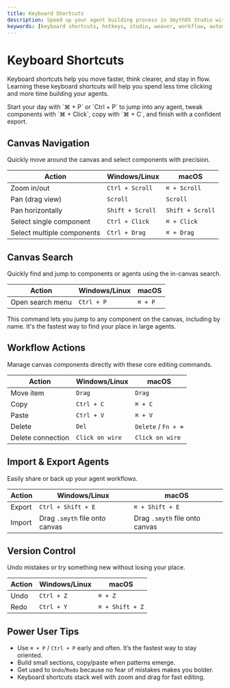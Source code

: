 ```yaml
---
title: Keyboard Shortcuts
description: Speed up your agent building process in SmythOS Studio with this complete guide to keyboard shortcuts for navigation, workflow actions, and version control.
keywords: [keyboard shortcuts, hotkeys, studio, weaver, workflow, automation]
---
```


# Keyboard Shortcuts

Keyboard shortcuts help you move faster, think clearer, and stay in flow. Learning these keyboard shortcuts will help you spend less time clicking and more time building your agents.

<TipCallout title="Power user workflow">
Start your day with `⌘ + P` or `Ctrl + P` to jump into any agent, tweak components with `⌘ + Click`, copy with `⌘ + C`, and finish with a confident export.
</TipCallout>

<Spacer size="md" /> 

## Canvas Navigation

Quickly move around the canvas and select components with precision.

| Action                     | Windows/Linux     | macOS             |
|----------------------------|-------------------|-------------------|
| Zoom in/out                | `Ctrl + Scroll`   | `⌘ + Scroll`      |
| Pan (drag view)            | `Scroll`          | `Scroll`          |
| Pan horizontally           | `Shift + Scroll`  | `Shift + Scroll`  |
| Select single component    | `Ctrl + Click`    | `⌘ + Click`       |
| Select multiple components | `Ctrl + Drag`     | `⌘ + Drag`        |

<Arcade src="https://demo.arcade.software/OeotwcVJYsimXXOajFUC?embed&embed_mobile=tab&embed_desktop=inline&show_copy_link=true" title="Navigation Controls | SmythOS" />

<Spacer size="md" />
<Spacer size="md" /> 

## Canvas Search

Quickly find and jump to components or agents using the in-canvas search.

| Action            | Windows/Linux | macOS       |
|-------------------|---------------|-------------|
| Open search menu  | `Ctrl + P`    | `⌘ + P`     |

<TipCallout title="Smart search">
This command lets you jump to any component on the canvas, including by name. It's the fastest way to find your place in large agents.
</TipCallout>

<Spacer size="md" />
<Spacer size="md" /> 

## Workflow Actions

Manage canvas components directly with these core editing commands.

| Action        | Windows/Linux | macOS           |
|---------------|----------------|------------------|
| Move item     | `Drag`         | `Drag`           |
| Copy          | `Ctrl + C`     | `⌘ + C`          |
| Paste         | `Ctrl + V`     | `⌘ + V`          |
| Delete        | `Del`          | `Delete` / `Fn + ⌫` |
| Delete connection      | `Click on wire`   | `Click on wire`   |

<Arcade src="https://demo.arcade.software/Dgz9LU76cKr5I6XkVMgM?embed&embed_mobile=tab&embed_desktop=inline&show_copy_link=true" title="Bulk Actions | SmythOS" />

<Spacer size="md" />
<Spacer size="md" /> 

## Import & Export Agents

Easily share or back up your agent workflows.

| Action     | Windows/Linux     | macOS              |
|------------|-------------------|---------------------|
| Export     | `Ctrl + Shift + E`| `⌘ + Shift + E`     |
| Import     | Drag `.smyth` file onto canvas | Drag `.smyth` file onto canvas |

<Arcade src="https://demo.arcade.software/vLQOScbwMOyXhED2A2Rs?embed&embed_mobile=tab&embed_desktop=inline&show_copy_link=true" title="Import & Export Agents" />

<Spacer size="md" />
<Spacer size="md" /> 

## Version Control

Undo mistakes or try something new without losing your place.

| Action  | Windows/Linux | macOS           |
|---------|----------------|------------------|
| Undo    | `Ctrl + Z`     | `⌘ + Z`          |
| Redo    | `Ctrl + Y`     | `⌘ + Shift + Z`  |

<Arcade src="https://demo.arcade.software/xzb5NBUzAHp9mr3t9fk5?embed&embed_mobile=tab&embed_desktop=inline&show_copy_link=true" title="Undo/Redo Functionality | SmythOS" />

<Spacer size="md" />

<Spacer size="md" /> 

## Power User Tips

- Use `⌘ + P` / `Ctrl + P` early and often. It’s the fastest way to stay oriented.
- Build small sections, copy/paste when patterns emerge.
- Get used to `Undo`/`Redo` because no fear of mistakes makes you bolder.
- Keyboard shortcuts stack well with zoom and drag for fast editing.
